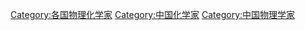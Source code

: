 [[Category:各国物理化学家|Category:各国物理化学家]]
[[Category:中国化学家|Category:中国化学家]]
[[Category:中国物理学家|Category:中国物理学家]]